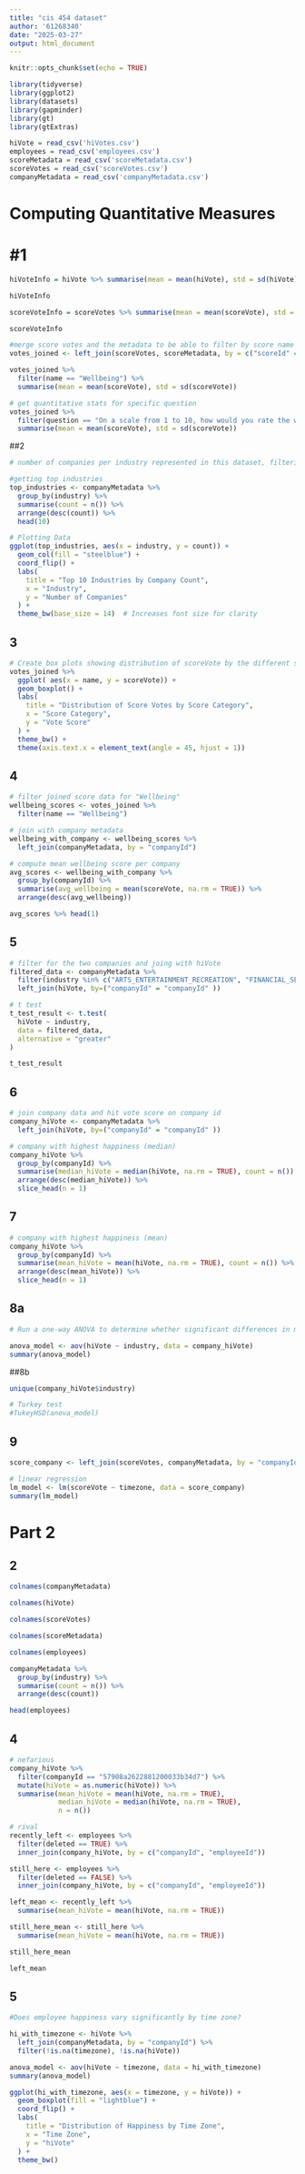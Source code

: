 ```yaml
---
title: "cis 454 dataset"
author: '61268340'
date: "2025-03-27"
output: html_document
---
```


```r
knitr::opts_chunk$set(echo = TRUE)
```

```r
library(tidyverse)
library(ggplot2)
library(datasets)
library(gapminder)
library(gt) 
library(gtExtras)
```


```r
hiVote = read_csv('hiVotes.csv')
employees = read_csv('employees.csv')
scoreMetadata = read_csv('scoreMetadata.csv')
scoreVotes = read_csv('scoreVotes.csv')
companyMetadata = read_csv('companyMetadata.csv')
```

# Computing Quantitative Measures

# #1

```r
hiVoteInfo = hiVote %>% summarise(mean = mean(hiVote), std = sd(hiVote))

hiVoteInfo
```

```r
scoreVoteInfo = scoreVotes %>% summarise(mean = mean(scoreVote), std = sd(scoreVote))

scoreVoteInfo
```
```r
#merge score votes and the metadata to be able to filter by score name and get info
votes_joined <- left_join(scoreVotes, scoreMetadata, by = c("scoreId" = "scoreId")) 

votes_joined %>%
  filter(name == "Wellbeing") %>%
  summarise(mean = mean(scoreVote), std = sd(scoreVote))

```


```r
# get quantitative stats for specific question
votes_joined %>% 
  filter(question == "On a scale from 1 to 10, how would you rate the work-related stress?") %>%
  summarise(mean = mean(scoreVote), std = sd(scoreVote))
```

##2

```r
# number of companies per industry represented in this dataset, filtering for only the top 10 most frequent industries

#getting top industries
top_industries <- companyMetadata %>% 
  group_by(industry) %>%
  summarise(count = n()) %>%
  arrange(desc(count)) %>%
  head(10)

# Plotting Data
ggplot(top_industries, aes(x = industry, y = count)) +
  geom_col(fill = "steelblue") +
  coord_flip() + 
  labs(
    title = "Top 10 Industries by Company Count",
    x = "Industry",
    y = "Number of Companies"
  ) +
  theme_bw(base_size = 14)  # Increases font size for clarity

```

## 3

```r
# Create box plots showing distribution of scoreVote by the different score categories 
votes_joined %>%
  ggplot( aes(x = name, y = scoreVote)) +
  geom_boxplot() +
  labs(
    title = "Distribution of Score Votes by Score Category",
    x = "Score Category",
    y = "Vote Score"
  ) +
  theme_bw() +
  theme(axis.text.x = element_text(angle = 45, hjust = 1))

```

## 4
```r
# filter joined score data for "Wellbeing"
wellbeing_scores <- votes_joined %>%
  filter(name == "Wellbeing")

# join with company metadata
wellbeing_with_company <- wellbeing_scores %>%
  left_join(companyMetadata, by = "companyId")

# compute mean wellbeing score per company
avg_scores <- wellbeing_with_company %>%
  group_by(companyId) %>%
  summarise(avg_wellbeing = mean(scoreVote, na.rm = TRUE)) %>%
  arrange(desc(avg_wellbeing)) 

avg_scores %>% head(1)
```

## 5
```r
# filter for the two companies and joing with hiVote
filtered_data <- companyMetadata %>%
  filter(industry %in% c("ARTS_ENTERTAINMENT_RECREATION", "FINANCIAL_SERVICES_INSURANCE")) %>%
  left_join(hiVote, by=("companyId" = "companyId" ))
```

```r
# t test
t_test_result <- t.test(
  hiVote ~ industry,
  data = filtered_data,
  alternative = "greater" 
)

t_test_result
```


## 6 
```r
# join company data and hit vote score on company id
company_hiVote <- companyMetadata %>%
  left_join(hiVote, by=("companyId" = "companyId" ))

# company with highest happiness (median)
company_hiVote %>%
  group_by(companyId) %>%
  summarise(median_hiVote = median(hiVote, na.rm = TRUE), count = n()) %>%
  arrange(desc(median_hiVote)) %>%
  slice_head(n = 1)
```

## 7 
```r
# company with highest happiness (mean)
company_hiVote %>%
  group_by(companyId) %>%
  summarise(mean_hiVote = mean(hiVote, na.rm = TRUE), count = n()) %>%
  arrange(desc(mean_hiVote)) %>%
  slice_head(n = 1)
```

## 8a

```r
# Run a one-way ANOVA to determine whether significant differences in mean hiVote exist across industries. Report the p-value and interpret the results.

anova_model <- aov(hiVote ~ industry, data = company_hiVote)
summary(anova_model)
```

##8b
```r

unique(company_hiVote$industry)

# Turkey test
#TukeyHSD(anova_model)

```

## 9

```r
score_company <- left_join(scoreVotes, companyMetadata, by = "companyId")

# linear regression
lm_model <- lm(scoreVote ~ timezone, data = score_company)
summary(lm_model)
```


# Part 2

## 2
```r
colnames(companyMetadata)

colnames(hiVote)

colnames(scoreVotes)

colnames(scoreMetadata)

colnames(employees)
```

```r
companyMetadata %>% 
  group_by(industry) %>%
  summarise(count = n()) %>%
  arrange(desc(count)) 
```

```r
head(employees)
```


## 4 
```r
# nefarious
company_hiVote %>%
  filter(companyId == "57908a2622881200033b34d7") %>%
  mutate(hiVote = as.numeric(hiVote)) %>%
  summarise(mean_hiVote = mean(hiVote, na.rm = TRUE),
            median_hiVote = median(hiVote, na.rm = TRUE),
            n = n())
```



```r
# rival
recently_left <- employees %>%
  filter(deleted == TRUE) %>%
  inner_join(company_hiVote, by = c("companyId", "employeeId"))

still_here <- employees %>%
  filter(deleted == FALSE) %>%
  inner_join(company_hiVote, by = c("companyId", "employeeId"))

left_mean <- recently_left %>%
  summarise(mean_hiVote = mean(hiVote, na.rm = TRUE))

still_here_mean <- still_here %>%
  summarise(mean_hiVote = mean(hiVote, na.rm = TRUE))

```

```r
still_here_mean
```


```r
left_mean
```


## 5
```r
#Does employee happiness vary significantly by time zone?

hi_with_timezone <- hiVote %>%
  left_join(companyMetadata, by = "companyId") %>%
  filter(!is.na(timezone), !is.na(hiVote))  
```

```r
anova_model <- aov(hiVote ~ timezone, data = hi_with_timezone)
summary(anova_model)
```


```r
ggplot(hi_with_timezone, aes(x = timezone, y = hiVote)) +
  geom_boxplot(fill = "lightblue") +
  coord_flip() +
  labs(
    title = "Distribution of Happiness by Time Zone",
    x = "Time Zone",
    y = "hiVote"
  ) +
  theme_bw()
```

